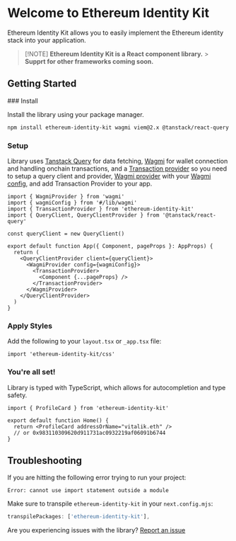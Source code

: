 
# Welcome to Ethereum Identity Kit

Ethereum Identity Kit allows you to easily implement the Ethereum identity stack into your application.

> [!NOTE] **Ethereum Identity Kit is a React component library.** > **Supprt for other frameworks coming soon.**

## Getting Started

<Steps>
### Install

Install the library using your package manager.

```sh npm2yarn copy
npm install ethereum-identity-kit wagmi viem@2.x @tanstack/react-query
```

### Setup

Library uses [Tanstack Query](https://tanstack.com/query) for data fetching, [Wagmi](https://wagmi.sh/) for wallet connection and handling onchain transactions, and a [Transaction provider](https://ethidentitykit.com/docs/transaction-provider) so you need to setup a query client and provider, [Wagmi provider](https://wagmi.sh/react/api/WagmiProvider) with your [Wagmi config](https://wagmi.sh/react/api/createConfig), and add Transaction Provider to your app.

```tsx copy
import { WagmiProvider } from 'wagmi'
import { wagmiConfig } from '#/lib/wagmi'
import { TransactionProvider } from 'ethereum-identity-kit'
import { QueryClient, QueryClientProvider } from '@tanstack/react-query'

const queryClient = new QueryClient()

export default function App({ Component, pageProps }: AppProps) {
  return (
    <QueryClientProvider client={queryClient}>
      <WagmiProvider config={wagmiConfig}>
        <TransactionProvider>
          <Component {...pageProps} />
        </TransactionProvider>
      </WagmiProvider>
    </QueryClientProvider>
  )
}
```

### Apply Styles

Add the following to your `layout.tsx` or `_app.tsx` file:

```tsx copy
import 'ethereum-identity-kit/css'
```

### You're all set!

Library is typed with TypeScript, which allows for autocompletion and type safety.

```tsx copy
import { ProfileCard } from 'ethereum-identity-kit'

export default function Home() {
  return <ProfileCard addressOrName="vitalik.eth" />
  // or 0x983110309620d911731ac0932219af06091b6744
}
```

</Steps>

## Troubleshooting

If you are hitting the following error trying to run your project:

```
Error: cannot use import statement outside a module
```

Make sure to transpile `ethereum-identity-kit` in your `next.config.mjs`:

```js copy
transpilePackages: ['ethereum-identity-kit'],
```

Are you experiencing issues with the library? [Report an issue](https://github.com/ethereumidentitykit/identity-kit/issues/new)

